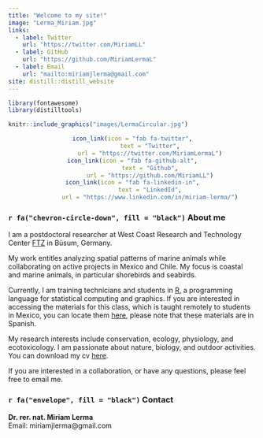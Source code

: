 ```yaml
---
title: "Welcome to my site!"
image: "Lerma_Miriam.jpg"
links:
  - label: Twitter
    url: "https://twitter.com/MiriamLL"
  - label: GitHub
    url: "https://github.com/MiriamLermaL"
  - label: Email
    url: "mailto:miriamjlerma@gmail.com"
site: distill::distill_website
---
```



```r
library(fontawesome)
library(distilltools)
```

```r
knitr::include_graphics("images/LermaCircular.jpg")
```

<center>
```r
icon_link(icon = "fab fa-twitter",
          text = "Twitter",
          url = "https://twitter.com/MiriamLermaL")
icon_link(icon = "fab fa-github-alt",
          text = "Github",
          url = "https://github.com/MiriamLL")
icon_link(icon = "fab fa-linkedin-in",
          text = "LinkedId",
          url = "https://www.linkedin.com/in/miriam-lerma/")
```
</center>

### `r fa("chevron-circle-down", fill = "black")` About  me
I am a postdoctoral researcher at West Coast Research and Technology Center [FTZ](https://www.ftz.uni-kiel.de/de) in Büsum, Germany. 

My work entitles analyzing spatial patterns of marine animals while collaborating on active projects in Mexico and Chile. My focus is coastal and marine animals, in particular shorebirds and seabirds. 

Currently, I am training technicians and students in [R](https://www.r-project.org/about.html), a programming language for statistical computing and graphics. If you are interested in accessing the materials for this class, which is taught remotely to students in Mexico, you can locate them [here](https://www.miriam-lerma.com/materiales.html), please note that these materials are in Spanish. 

My research interests include conservation, ecology, physiology, and ecotoxicology. 
I am passionate about nature, biology, and outdoor activities. You can download my cv [here](https://raw.githubusercontent.com/MiriamLL/Curriculum/master/CV/CV0306.pdf).  

If you are interested in a collaboration, or have any questions, please feel free to email me. 

### `r fa("envelope", fill = "black")` Contact
**Dr. rer. nat. Miriam Lerma** <br>
Email: miriamjlerma@gmail.com

